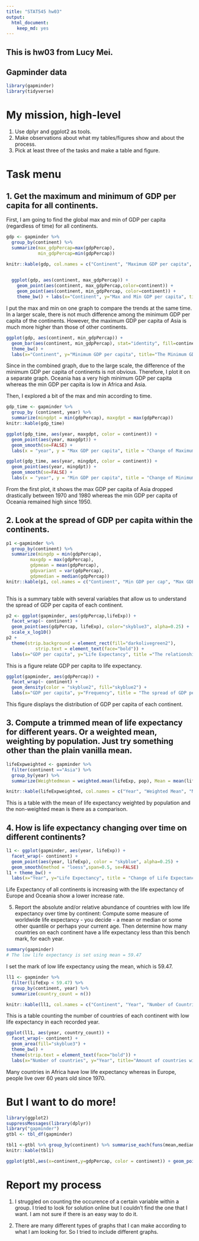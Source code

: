```yaml
---
title: "STAT545 hw03"
output: 
  html_document: 
    keep_md: yes
---
```


## This is hw03 from Lucy Mei.

## Gapminder data
```r
library(gapminder)
library(tidyverse)
```

# My mission, high-level
1. Use dplyr and ggplot2 as tools.
2. Make observations about what my tables/figures show and about the process. 
3. Pick at least three of the tasks and make a table and figure.

# Task menu
## 1. Get the maximum and minimum of GDP per capita for all continents.
First, I am going to find the global max and min of GDP per capita (regardless of time) for all continents. 
```r
gdp <- gapminder %>% 
  group_by(continent) %>% 
  summarize(max_gdpPercap=max(gdpPercap), 
            min_gdpPercap=min(gdpPercap))

knitr::kable(gdp, col.names = c("Continent", "Maximum GDP per capita", "Minimum GDP per capita"))
  

  ggplot(gdp, aes(continent, max_gdpPercap)) + 
    geom_point(aes(continent, max_gdpPercap,color=continent)) +
    geom_point(aes(continent, min_gdpPercap, color=continent)) + 
    theme_bw() + labs(x="Continent", y="Max and Min GDP per capita", title="The Maximum and Minimum GDP per capita of all Continents")
```
I put the max and min on one graph to compare the trends at the same time. In a larger scale, there is not much difference among the minimum GDP per capita of the continents. However, the maximum GDP per capita of Asia is much more higher than those of other continents. 


```r
ggplot(gdp, aes(continent, min_gdpPercap)) + 
  geom_bar(aes(continent, min_gdpPercap), stat="identity", fill=continent_colors)+
  theme_bw() + 
  labs(x="Continent", y="Minimum GDP per capita", title="The Minimum GDP per capita of all Continents")
```
Since in the combined graph, due to the large scale, the difference of the minimum GDP per capita of continents is not obvious. Therefore, I plot it on a separate graph. Oceania has a very high minimum GDP per capita whereas the min GDP per capita is low in Africa and Asia.

Then, I explored a bit of the max and min according to time.
```r
gdp_time <- gapminder %>%
  group_by (continent, year) %>%
  summarize(mingdpt = min(gdpPercap), maxgdpt = max(gdpPercap))
knitr::kable(gdp_time)
```
```r
ggplot(gdp_time, aes(year, maxgdpt, color = continent)) +
  geom_point(aes(year, maxgdpt)) +
  geom_smooth(se=FALSE) +
  labs(x = "year", y = "Max GDP per capita", title = "Change of Maximum GDP per capita over time")

ggplot(gdp_time, aes(year, mingdpt, color = continent)) +
  geom_point(aes(year, mingdpt)) +
  geom_smooth(se=FALSE) +
  labs(x = "year", y = "Min GDP per capita", title = "Change of Minimum GDP per capita over time")
```
From the first plot, it shows the max GDP per capita of Asia dropped drastically between 1970 and 1980 whereas the min GDP per capita of Oceania remained high since 1950. 


## 2. Look at the spread of GDP per capita within the continents.

```r
p1 <-gapminder %>% 
  group_by(continent) %>%
  summarize(mingdp = min(gdpPercap),
         maxgdp = max(gdpPercap),
         gdpmean = mean(gdpPercap), 
         gdpvariant = var(gdpPercap), 
         gdpmedian = median(gdpPercap))
knitr::kable(p1, col.names = c("Continent", "Min GDP per cap", "Max GDP per cap", "Mean", "Variant", "Median"))
           
```
This is a summary table with several variables that allow us to understand the spread of GDP per capita of each continent.


```r
p2 <- ggplot(gapminder, aes(gdpPercap,lifeExp)) + 
  facet_wrap(~ continent) + 
  geom_point(aes(gdpPercap, lifeExp), color="skyblue3", alpha=0.25) +
  scale_x_log10()
p2 + 
  theme(strip.background = element_rect(fill="darkolivegreen2"),
           strip.text = element_text(face="bold")) + 
  labs(x="GDP per capita", y="Life Expectancy", title ="The relationship between Life Expectancy and GDP per capita of each continent")

```
This is a figure relate GDP per capita to life expectancy.


```r
ggplot(gapminder, aes(gdpPercap)) +
  facet_wrap(~ continent) +
  geom_density(color = "skyblue2", fill="skyblue2") +
  labs(x="GDP per capita", y="Frequency", title = "The spread of GDP per capita of each continent")
```
This figure displays the distribution of GDP per capita of each continent. 



## 3. Compute a trimmed mean of life expectancy for different years. Or a weighted mean, weighting by population. Just try something other than the plain vanilla mean.
```r
lifeExpweighted <- gapminder %>%
  filter(continent =="Asia") %>%
  group_by(year) %>%
  summarize(Weightedmean = weighted.mean(lifeExp, pop), Mean = mean(lifeExp))

knitr::kable(lifeExpweighted, col.names = c("Year", "Weighted Mean", "Mean"))
```
This is a table with the mean of life expectancy weighted by population and the non-weighted mean is there as a comparison.


## 4. How is life expectancy changing over time on different continents?


```r
l1 <- ggplot(gapminder, aes(year, lifeExp)) + 
  facet_wrap(~ continent) + 
  geom_point(aes(year, lifeExp), color = "skyblue", alpha=0.25) +
  geom_smooth(method = "loess",span=0.5, se=FALSE)
l1 + theme_bw() + 
  labs(x="Year", y="Life Expectancy", title = "Change of Life Expectancy over time")

```
Life Expectancy of all continents is increasing with the life expectancy of Europe and Oceania show a lower increase rate. 




5. Report the absolute and/or relative abundance of countries with low life expectancy over time by continent: Compute some measure of worldwide life expectancy - you decide - a mean or median or some other quantile or perhaps your current age. Then determine how many countries on each continent have a life expectancy less than this bench mark, for each year.
```r
summary(gapminder)
# The low life expectancy is set using mean = 59.47
```
I set the mark of low life expectancy using the mean, which is 59.47.

```r
ll1 <- gapminder %>%
  filter(lifeExp < 59.47) %>%
  group_by(continent, year) %>%
  summarize(country_count = n())

knitr::kable(ll1, col.names = c("Continent", "Year", "Number of Countries"))
```
This is a table counting the number of countries of each continent with low life expectancy in each recorded year.

```r
ggplot(ll1, aes(year, country_count)) +
  facet_wrap(~ continent) +
  geom_area(fill="skyblue3") +
  theme_bw() +
  theme(strip.text = element_text(face="bold")) +
  labs(x="Number of countries", y="Year", title="Amount of countries with low expectancy over time")
```
Many countries in Africa have low life expectancy whereas in Europe, people live over 60 years old since 1970.


# But I want to do more!
```r
library(ggplot2)
suppressMessages(library(dplyr))
library("gapminder")
gtbl <- tbl_df(gapminder)
```
```r
tbl1 <-gtbl %>% group_by(continent) %>% summarise_each(funs(mean,median),gdpPercap)
knitr::kable(tbl1)

```
```r
ggplot(gtbl,aes(x=continent,y=gdpPercap, color = continent)) + geom_point() + ggtitle("GDP per cap by continent")
```


# Report my process
1. I struggled on counting the occurence of a certain variable within a group. I tried to look for solution online but I couldn't find the one that I want. I am not sure if there is an easy way to do it.

2. There are many different types of graphs that I can make according to what I am looking for. So I tried to include different graphs.




